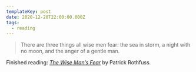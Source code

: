 ```yaml
---
templateKey: post
date: 2020-12-28T22:00:00.000Z
tags:
  - reading
---
```

> There are three things all wise men fear: the sea in storm, a night with no moon, and the anger of a gentle man.

Finished reading: <i>[The Wise Man’s Fear](https://www.goodreads.com/book/show/1215032.The_Wise_Man_s_Fear)</i> by Patrick Rothfuss.